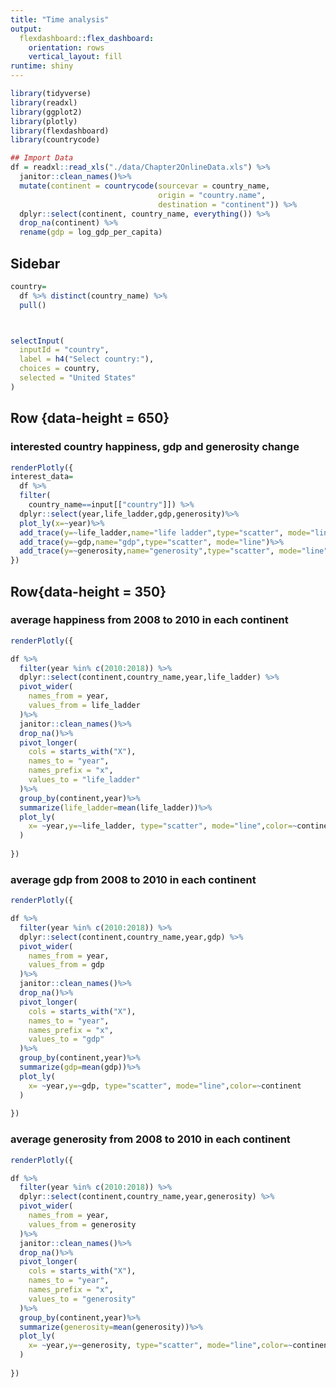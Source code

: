 ```yaml
---
title: "Time analysis"
output: 
  flexdashboard::flex_dashboard:
    orientation: rows
    vertical_layout: fill
runtime: shiny
---
```


```r
library(tidyverse)
library(readxl)
library(ggplot2)
library(plotly)
library(flexdashboard)
library(countrycode)
```

```r
## Import Data
df = readxl::read_xls("./data/Chapter2OnlineData.xls") %>% 
  janitor::clean_names()%>%
  mutate(continent = countrycode(sourcevar = country_name,
                                 origin = "country.name",
                                 destination = "continent")) %>% 
  dplyr::select(continent, country_name, everything()) %>% 
  drop_na(continent) %>% 
  rename(gdp = log_gdp_per_capita)

```

Sidebar {.sidebar}
-----------------------------------------------------------------------

```r
country=
  df %>% distinct(country_name) %>%
  pull()



selectInput(
  inputId = "country",
  label = h4("Select country:"),
  choices = country,
  selected = "United States"
)


```

Row {data-height = 650}
-----------------------------------------------------------------------
### interested country happiness, gdp and generosity change

```r
renderPlotly({
interest_data=
  df %>%
  filter(
    country_name==input[["country"]]) %>%
  dplyr::select(year,life_ladder,gdp,generosity)%>%
  plot_ly(x=~year)%>%
  add_trace(y=~life_ladder,name="life ladder",type="scatter", mode="line")%>%
  add_trace(y=~gdp,name="gdp",type="scatter", mode="line")%>%
  add_trace(y=~generosity,name="generosity",type="scatter", mode="line")
})

```


Row{data-height = 350}
-----------------------------------------------------------------------
### average happiness from 2008 to 2010 in each continent

```r

renderPlotly({

df %>%
  filter(year %in% c(2010:2018)) %>%
  dplyr::select(continent,country_name,year,life_ladder) %>%
  pivot_wider(
    names_from = year,
    values_from = life_ladder
  )%>% 
  janitor::clean_names()%>%
  drop_na()%>%
  pivot_longer(
    cols = starts_with("X"),
    names_to = "year",
    names_prefix = "x",
    values_to = "life_ladder"
  )%>%
  group_by(continent,year)%>%
  summarize(life_ladder=mean(life_ladder))%>%
  plot_ly(
    x= ~year,y=~life_ladder, type="scatter", mode="line",color=~continent
  )
    
})

```


### average gdp from 2008 to 2010 in each continent

```r
renderPlotly({

df %>%
  filter(year %in% c(2010:2018)) %>%
  dplyr::select(continent,country_name,year,gdp) %>%
  pivot_wider(
    names_from = year,
    values_from = gdp
  )%>% 
  janitor::clean_names()%>%
  drop_na()%>%
  pivot_longer(
    cols = starts_with("X"),
    names_to = "year",
    names_prefix = "x",
    values_to = "gdp"
  )%>%
  group_by(continent,year)%>%
  summarize(gdp=mean(gdp))%>%
  plot_ly(
    x= ~year,y=~gdp, type="scatter", mode="line",color=~continent
  )
    
})
```

### average generosity from 2008 to 2010 in each continent

```r
renderPlotly({

df %>%
  filter(year %in% c(2010:2018)) %>%
  dplyr::select(continent,country_name,year,generosity) %>%
  pivot_wider(
    names_from = year,
    values_from = generosity
  )%>% 
  janitor::clean_names()%>%
  drop_na()%>%
  pivot_longer(
    cols = starts_with("X"),
    names_to = "year",
    names_prefix = "x",
    values_to = "generosity"
  )%>%
  group_by(continent,year)%>%
  summarize(generosity=mean(generosity))%>%
  plot_ly(
    x= ~year,y=~generosity, type="scatter", mode="line",color=~continent
  )
    
})

```




